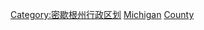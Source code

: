 {{containercat}}
[[Category:密歇根州行政区划|Category:密歇根州行政区划]]
[[Category:美国各县人物|Michigan]]
[[Category:密西根州人|County]]